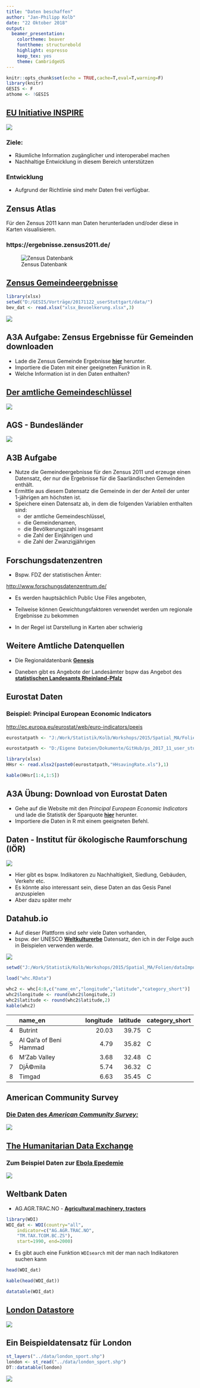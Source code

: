 ```yaml
---
title: "Daten beschaffen"
author: "Jan-Philipp Kolb"
date: "22 Oktober 2018"
output:
  beamer_presentation: 
    colortheme: beaver
    fonttheme: structurebold
    highlight: espresso
    keep_tex: yes
    theme: CambridgeUS
---
```



```r
knitr::opts_chunk$set(echo = TRUE,cache=T,eval=T,warning=F)
library(knitr)
GESIS <- F
athome <- !GESIS
```

<!--
## Datenzugang

- Public-Use-File (PUF) Datei zur öffentlichen Nutzung - meist stark anonymisierte Daten
(Beispiele: [FDZ](www.forschungsdatenzentrum.de), [Statistik Portal](www.statistik-portal.de), [Meine Region](www.infothek.statistik.rlp.de/lis/MeineRegion/index.asp) )

- Scientific-Use-File (SUF) - Datei zur wissenschaftlichen Nutzung - anonymisierte Daten, die zu wissenschaftlichen Zwecken und zur Sekundäranalyse genutzt werden können. 
 
- On-Site-Nutzung - Arbeitsplätze für Gastwissenschaftler - Kontrollierte Datenfernverarbeitung
-->

## [EU Initiative INSPIRE](http://inspire.ec.europa.eu/reports/Registration_form.pdf)

![](figure/inspire.PNG)

### Ziele:

- Räumliche Information zugänglicher und interoperabel machen
- Nachhaltige Entwicklung in diesem Bereich unterstützen

### Entwicklung

- Aufgrund der  Richtlinie sind mehr Daten frei verfügbar.

## Zensus Atlas

Für den Zensus 2011 kann man Daten herunterladen und/oder diese in Karten visualisieren.

### https://ergebnisse.zensus2011.de/

![Zensus Datenbank](figure/Zensusdtb.PNG)

## [Zensus Gemeindeergebnisse](https://www.destatis.de/DE/Methoden/Zensus_/Zensus.html)

```r
library(xlsx)
setwd("D:/GESIS/Vorträge/20171122_userStuttgart/data/")
bev_dat <- read.xlsx("xlsx_Bevoelkerung.xlsx",3)
```


![](figure/ZensusMigbg.PNG)



## A3A Aufgabe: Zensus Ergebnisse für Gemeinden downloaden

- Lade die Zensus Gemeinde Ergebnisse [**hier**](https://www.zensus2011.de/SharedDocs/Aktuelles/Ergebnisse/DemografischeGrunddaten.html) herunter.
- Importiere die Daten mit einer geeigneten Funktion in R.
- Welche Information ist in den Daten enthalten?



## [Der amtliche Gemeindeschlüssel](https://de.wikipedia.org/wiki/Amtlicher_Gemeindeschl%C3%BCssel)


![](figure/ags_beispiele.PNG)

## AGS - Bundesländer

![](figure/AGS_BLA.PNG)


## A3B Aufgabe 

- Nutze die Gemeindeergebnisse für den Zensus 2011 und erzeuge einen Datensatz, der nur die Ergebnisse für die Saarländischen Gemeinden enthält.
- Ermittle aus diesem Datensatz die Gemeinde in der der Anteil der unter 1-jährigen am höchsten ist. 
- Speichere einen Datensatz ab, in dem die folgenden Variablen enthalten sind:
    - der amtliche Gemeindeschlüssel, 
    - die Gemeindenamen,  
    - die Bevölkerungszahl insgesamt 
    - die Zahl der Einjährigen und 
    - die Zahl der Zwanzigjährigen 



## Forschungsdatenzentren

- Bspw. FDZ der statistischen Ämter:

<http://www.forschungsdatenzentrum.de/>

- Es werden hauptsächlich Public Use Files angeboten, 

- Teilweise können Gewichtungsfaktoren verwendet werden um regionale Ergebnisse zu bekommen

- In der Regel ist Darstellung in Karten aber schwierig

## Weitere Amtliche Datenquellen

- Die Regionaldatenbank [**Genesis**](https://www-genesis.destatis.de/genesis/online)

- Daneben gibt es Angebote der Landesämter bspw das Angebot des [**statistischen Landesamts Rheinland-Pfalz**](https://www.statistik.rlp.de/regionaldaten/)

## Eurostat Daten

### Beispiel: Principal European Economic Indicators

<http://ec.europa.eu/eurostat/web/euro-indicators/peeis>

```r
eurostatpath <- "J:/Work/Statistik/Kolb/Workshops/2015/Spatial_MA/Folien/dataImport/data/"
```

```r
eurostatpath <- "D:/Eigene Dateien/Dokumente/GitHub/ps_2017_11_user_stuttgart/data/"
```


```r
library(xlsx)
HHsr <- read.xlsx2(paste0(eurostatpath,"HHsavingRate.xls"),1)
```

```r
kable(HHsr[1:4,1:5])
```


<!--
- Laden Sie die Daten für den Inflationsindikator von Eurostat herunter.

<http://ec.europa.eu/eurostat/web/euro-indicators/peeis>
-->


## A3A Übung: Download von Eurostat Daten

- Gehe auf die Website mit den *Principal European Economic Indicators* und lade die Statistik der Sparquote [**hier**](http://ec.europa.eu/eurostat/web/euro-indicators/peeis) herunter.
- Importiere die Daten in R mit einem geeigneten Befehl.


## Daten - Institut für ökologische Raumforschung (IÖR)

![](figure/ioerMonitor.PNG)

- Hier gibt es bspw. Indikatoren zu Nachhaltigkeit, Siedlung, Gebäuden, Verkehr etc. 
- Es könnte also interessant sein, diese Daten an das Gesis Panel anzuspielen
- Aber dazu später mehr



## Datahub.io

- Auf dieser Plattform sind sehr viele Daten vorhanden, 
- bspw. der UNESCO [**Weltkulturerbe**](http://datahub.io/dataset/unesco-world-heritage-sites/resource/d4116195-44d8-4bc1-9f91-9b570870dc19) Datensatz, den ich in der Folge auch in Beispielen verwenden werde. 

![](figure/datahub_whc.PNG)

<!--
- Funktioniert nur im Windows Explorer ?????!!!!
-->

```r
setwd("J:/Work/Statistik/Kolb/Workshops/2015/Spatial_MA/Folien/dataImport/data")
```


```r
load("whc.RData")
```

```r
whc2 <- whc[4:8,c("name_en","longitude","latitude","category_short")]
whc2$longitude <- round(whc2$longitude,2)
whc2$latitude <- round(whc2$latitude,2)
kable(whc2)
```

|   |name_en                 | longitude| latitude|category_short |
|:--|:-----------------------|---------:|--------:|:--------------|
|4  |Butrint                 |     20.03|    39.75|C              |
|5  |Al Qal'a of Beni Hammad |      4.79|    35.82|C              |
|6  |M'Zab Valley            |      3.68|    32.48|C              |
|7  |DjÃ©mila                |      5.74|    36.32|C              |
|8  |Timgad                  |      6.63|    35.45|C              |


## American Community Survey

### [Die Daten des *American Community Survey:*](http://www.census.gov/acs/www/)


![](figure/ACS.PNG)



## [The Humanitarian Data Exchange](data.hdx.rwlabs.org)

### Zum Beispiel Daten zur [Ebola Epedemie](https://data.hdx.rwlabs.org/dataset/rowca-ebola-cases)

![](figure/HDx.PNG)

<!--
- Zum Beispiel Ebola Fälle
-->


## Weltbank Daten

- AG.AGR.TRAC.NO - [**Agricultural machinery, tractors**](https://data.worldbank.org/indicator/AG.AGR.TRAC.NO)

```r
library(WDI) 
WDI_dat <- WDI(country="all",
    indicator=c("AG.AGR.TRAC.NO",
    "TM.TAX.TCOM.BC.ZS"),
    start=1990, end=2000)
```

- Es gibt auch eine Funktion `WDIsearch` mit der man nach Indikatoren suchen kann

```r
head(WDI_dat)
```

```r
kable(head(WDI_dat))
```

```r
datatable(WDI_dat)
```


## [London Datastore](http://data.london.gov.uk/dataset)

![](figure/LondonData.PNG)


## Ein Beispieldatensatz für London

```r
st_layers("../data/london_sport.shp")
london <- st_read("../data/london_sport.shp")
DT::datatable(london)
```

![](figure/LondonExample.PNG)